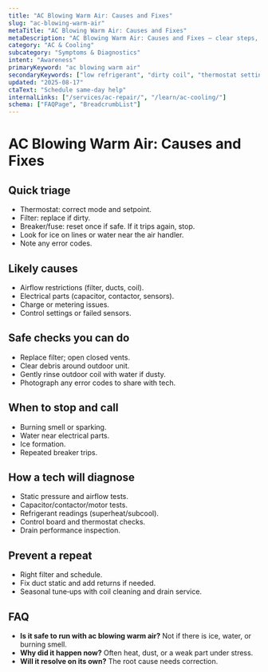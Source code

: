 ```yaml
---
title: "AC Blowing Warm Air: Causes and Fixes"
slug: "ac-blowing-warm-air"
metaTitle: "AC Blowing Warm Air: Causes and Fixes"
metaDescription: "AC Blowing Warm Air: Causes and Fixes — clear steps, practical detail, and when to call a pro in North Texas."
category: "AC & Cooling"
subcategory: "Symptoms & Diagnostics"
intent: "Awareness"
primaryKeyword: "ac blowing warm air"
secondaryKeywords: ["low refrigerant", "dirty coil", "thermostat settings", "airflow problems"]
updated: "2025-08-17"
ctaText: "Schedule same-day help"
internalLinks: ["/services/ac-repair/", "/learn/ac-cooling/"]
schema: ["FAQPage", "BreadcrumbList"]
---
```


# AC Blowing Warm Air: Causes and Fixes



## Quick triage
- Thermostat: correct mode and setpoint.
- Filter: replace if dirty.
- Breaker/fuse: reset once if safe. If it trips again, stop.
- Look for ice on lines or water near the air handler.
- Note any error codes.


## Likely causes
- Airflow restrictions (filter, ducts, coil).
- Electrical parts (capacitor, contactor, sensors).
- Charge or metering issues.
- Control settings or failed sensors.


## Safe checks you can do
- Replace filter; open closed vents.
- Clear debris around outdoor unit.
- Gently rinse outdoor coil with water if dusty.
- Photograph any error codes to share with tech.


## When to stop and call
- Burning smell or sparking.
- Water near electrical parts.
- Ice formation.
- Repeated breaker trips.


## How a tech will diagnose
- Static pressure and airflow tests.
- Capacitor/contactor/motor tests.
- Refrigerant readings (superheat/subcool).
- Control board and thermostat checks.
- Drain performance inspection.


## Prevent a repeat
- Right filter and schedule.
- Fix duct static and add returns if needed.
- Seasonal tune‑ups with coil cleaning and drain service.


## FAQ
- **Is it safe to run with ac blowing warm air?** Not if there is ice, water, or burning smell.
- **Why did it happen now?** Often heat, dust, or a weak part under stress.
- **Will it resolve on its own?** The root cause needs correction.
